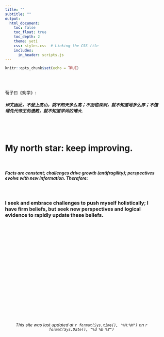 ```yaml
---
title: ""
subtitle: ""
output:
  html_document:
    toc: false
    toc_float: true
    toc_depth: 2
    theme: yeti
    css: styles.css  # Linking the CSS file
    includes:
      in_header: scripts.js
---
```


```r
knitr::opts_chunk$set(echo = TRUE)
```



<br>
<br>

<h8>荀子曰《劝学》:</h8> 
<br>
<h5>
译文因此，不登上高山，就不知天多么高；不面临深涧，就不知道地多么厚；不懂得先代帝王的遗教，就不知道学问的博大.</h5>

<br>
<br>

<h1><strong>My north star: keep improving.</strong></h1>

<br>

<h5>Facts are constant; challenges drive growth (antifragility); perspectives evolve with new information. Therefore:</h5>

<br>

<h3>I seek and embrace challenges to push myself holistically; I have firm beliefs, but seek new perspectives and logical evidence to rapidly update these beliefs.</h3>



<br>
<br>
<br>
<br>
<br>
<br>
<br>
<br>
<br>
<br>
<br>
<br>
<br>
<br>
<br>
<br>
<br>
<br>

<h6>
<center>*This site was last updated at `r format(Sys.time(), "%H:%M")` on `r format(Sys.Date(), "%d %b %Y")`*</center>
</h6>